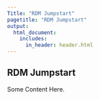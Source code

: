 ```yaml
---
Title: "RDM Jumpstart"
pagetitle: "RDM Jumpstart"
output:
  html_document:
    includes:
      in_header: header.html
---
```


## RDM Jumpstart

Some Content Here.
